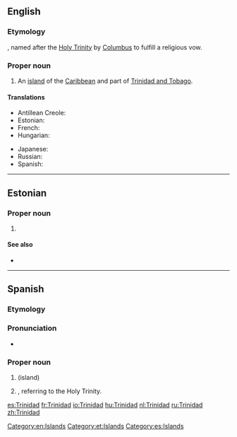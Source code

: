 ==English==
{{wikipedia}}

===Etymology===
{{etyl|es|en}} {{term|trinidad||trinity|lang=es}}, named after the [[Holy Trinity]] by [[Columbus]] to fulfill a religious vow.

===Proper noun===
{{en-proper noun}}

# An [[island]] of the [[Caribbean]] and part of [[Trinidad and Tobago]].

====Translations====
{{trans-top|an island of the Caribbean}}
* Antillean Creole: {{t|gcf|Trinidad}}
* Estonian: {{t|et|Trinidad}}
* French: {{t+|fr|Trinité|f}}
* Hungarian: {{t+|hu|Trinidad}}
{{trans-mid}}
* Japanese: {{t|ja|トリニダード島|tr=torinidādotō}}
* Russian: {{t|ru|Тринида́д|m}}
* Spanish: {{t+|es|Trinidad|f}}
{{trans-bottom}}

[[Category:en:Islands]]

----

==Estonian==
{{wikipedia|lang=et}}

===Proper noun===
{{head|et|proper noun}}

# {{l|en|Trinidad}}

====See also====
* {{l|et|Trinidad ja Tobago}}

[[Category:et:Islands]]

----

==Spanish==

===Etymology===
{{term|trinidad||trinity|lang=es}}

===Pronunciation===
* {{rhymes|að|lang=es}}

===Proper noun===
{{head|es|proper noun|f}}

# {{l|en|Trinidad}} (island)
# {{given name|female|lang=es}}, referring to the Holy Trinity.

[[Category:es:Islands]]

[[es:Trinidad]]
[[fr:Trinidad]]
[[io:Trinidad]]
[[hu:Trinidad]]
[[nl:Trinidad]]
[[ru:Trinidad]]
[[zh:Trinidad]]